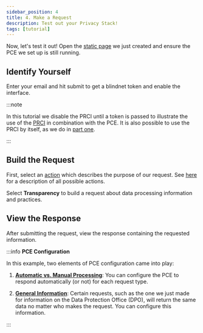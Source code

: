 ```yaml
---
sidebar_position: 4
title: 4. Make a Request
description: Test out your Privacy Stack!
tags: [tutorial]
---
```



Now, let's test it out! Open the [static page](https://github.com/blindnet-io/devkit-quickstart/blob/main/web/add-authentication.html) we just created and ensure the PCE we set up is still running.

## Identify Yourself

Enter your email and hit submit to get a blindnet token and enable the interface.

<ReactPlayer playing loop muted url='/video/identify-yourself.mkv'/>

:::note

In this tutorial we disable the PRCI until a token is passed to illustrate the use of the [PRCI](/docs/interfaces/prci) in combination with the PCE. It is also possible to use the PRCI by itself, as we do in [part one](./prci-set-up). 

:::

## Build the Request

First, select an [action](https://github.com/blindnet-io/product-management/blob/main/refs/schemas/priv/RFC-PRIV.md#actions) which describes the purpose of our request. See [here](https://github.com/blindnet-io/product-management/blob/main/refs/schemas/priv/dictionary/actions/en.actions.json) for a description of all possible actions.

Select **Transparency** to build a request about data processing information and practices.

<ReactPlayer playing loop muted url='/video/make-request.mkv'/>

## View the Response

After submitting the request, view the response containing the requested information.

<ReactPlayer playing loop muted url='/video/view-response.mkv'/>

:::info **PCE Configuration**

In this example, two elements of PCE configuration came into play:

1. [**Automatic vs. Manual Processing**](/docs/computation/configuration#demand-resolution-strategy): You can configure the PCE to respond automatically (or not) for each request type.

2. [**General Information**](/docs/computation/configuration#general-information): Certain requests, such as the one we just made for information on the Data Protection Office (DPO), will return the same data no matter who makes the request. You can configure this information.

:::